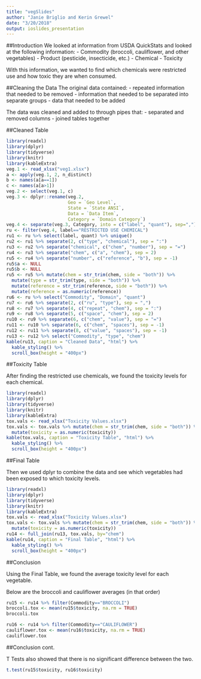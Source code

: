 ```yaml
---
title: "vegSlides"
author: "Janie Briglio and Kerin Grewel"
date: "3/20/2018"
output: ioslides_presentation
---
```

##Introduction
We looked at information from USDA QuickStats and looked at the following information:
- Commodity (broccoli, cauliflower, and other vegetables)
- Product (pesticide, insecticide, etc.)
- Chemical
- Toxicity 

With this information, we wanted to find which chemicals were restricted use and how toxic they are when consumed.

##Cleaning the Data
The original data contained: 
- repeated information that needed to be removed 
- information that needed to be separated into separate groups
- data that needed to be added

The data was cleaned and added to through pipes that: 
- separated and removed columns
- joined tables together 


##Cleaned Table

```r
library(readxl)
library(dplyr)
library(tidyverse)
library(knitr)
library(kableExtra)
veg.1 <- read_xlsx("veg1.xlsx")
a <- apply(veg.1, 2, n_distinct)
b <- names(a[a==1])
c <- names(a[a>1])
veg.2 <- select(veg.1, c)
veg.3 <- dplyr::rename(veg.2, 
                       Geo = `Geo Level`, 
                       State = `State ANSI`,
                       Data = `Data Item`,
                       Category = `Domain Category`)
veg.4 <- separate(veg.3, Category, into = c("label", "quant"), sep=",")
ru <- filter(veg.4, label=="RESTRICTED USE CHEMICAL")
ru1 <- ru %>% select(label, quant) %>% unique()
ru2 <- ru1 %>% separate(2, c("type", "chemical"), sep = ":")
ru3 <- ru2 %>% separate("chemical", c("chem", "number"), sep = "=")
ru4 <- ru3 %>% separate("chem", c("a", "chem"), sep = 2)
ru5 <- ru4 %>% separate("number", c("reference", "b"), sep = -1)
ru5$a <- NULL
ru5$b <- NULL
ru5 <- ru5 %>% mutate(chem = str_trim(chem, side = "both")) %>% 
  mutate(type = str_trim(type, side = "both")) %>%
  mutate(reference = str_trim(reference, side = "both")) %>%
  mutate(reference = as.numeric(reference))
ru6 <- ru %>% select("Commodity", "Domain", "quant")
ru7 <- ru6 %>% separate(2, c("ru", "type"), sep = ",") 
ru8 <- ru7 %>% separate(4, c("repeat", "chem"), sep = ":")
ru9 <- ru8 %>% separate(5, c("space", "chem"), sep = 2)
ru10 <- ru9 %>% separate(6, c("chem", "value"), sep = "=")
ru11 <- ru10 %>% separate(6, c("chem", "spaces"), sep = -1)
ru12 <- ru11 %>% separate(8, c("value", "spaces"), sep = -1)
ru13 <- ru12 %>% select("Commodity", "type", "chem")
kable(ru13, caption = "Cleaned Data", "html") %>%
  kable_styling() %>%
  scroll_box(height = "400px")
```

##Toxicity Table

After finding the restricted use chemicals, we found the toxicity levels for each chemical.
```r
library(readxl)
library(dplyr)
library(tidyverse)
library(knitr)
library(kableExtra)
tox.vals <- read_xlsx("Toxicity Values.xlsx")
tox.vals <- tox.vals %>% mutate(chem = str_trim(chem, side = "both")) %>%
  mutate(toxicity = as.numeric(toxicity))
kable(tox.vals, caption = "Toxicity Table", "html") %>%
  kable_styling() %>%
  scroll_box(height = "400px")
```

##Final Table 

Then we used dplyr to combine the data and see which vegetables had been exposed to which toxicity levels. 
```r
library(readxl)
library(dplyr)
library(tidyverse)
library(knitr)
library(kableExtra)
tox.vals <- read_xlsx("Toxicity Values.xlsx")
tox.vals <- tox.vals %>% mutate(chem = str_trim(chem, side = "both")) %>%
  mutate(toxicity = as.numeric(toxicity))
ru14 <- full_join(ru13, tox.vals, by="chem")
kable(ru14, caption = "Final Table", "html") %>%
  kable_styling() %>%
  scroll_box(height = "400px")
```

##Conclusion

Using the Final Table, we found the average toxicity level for each vegetable. 

Below are the broccoli and cauliflower averages (in that order)
```r
ru15 <- ru14 %>% filter(Commodity=="BROCCOLI")
broccoli.tox <- mean(ru15$toxicity, na.rm = TRUE)
broccoli.tox

ru16 <- ru14 %>% filter(Commodity=="CAULIFLOWER")
cauliflower.tox <- mean(ru16$toxicity, na.rm = TRUE)
cauliflower.tox
```

##Conclusion cont.

T Tests also showed that there is no significant difference between the two. 
```r
t.test(ru15$toxicity, ru16$toxicity)
```
